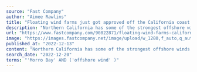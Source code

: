 ```yaml
---
source: "Fast Company"
author: "Aimee Rawlins"
title: "Floating wind farms just got approved off the California coast. Here’s how the massive turbines work"
description: "Northern California has some of the strongest offshore winds in the U.S., with immense potential to produce clean energy. But it also has a problem. Its continental shelf drops off quickly, making building traditional wind turbines directly on the seafloor co…"
url: "https://www.fastcompany.com/90822871/floating-wind-farms-california-coast-heres-how-massive-turbines-work?partner=rss&utm_source=rss&utm_medium=feed&utm_campaign=rss+fastcompany&utm_content=rss"
image: "https://images.fastcompany.net/image/upload/w_1280,f_auto,q_auto,fl_lossy/wp-cms/uploads/2022/12/p-1-90822871-wind-turbines-how-do-they-work.jpg"
published_at: "2022-12-13"
content: "Northern California has some of the strongest offshore winds in the U.S., with immense potential to produce clean energy. But it also has a problem. Its continental shelf drops off quickly, making bu… [+5900 chars]"
search_date: "2022-12-20"
terms: "'Morro Bay' AND ('offshore wind' )"
---
```


